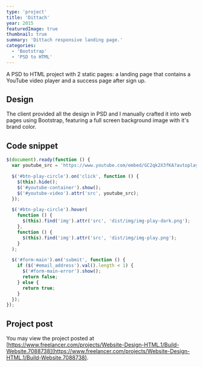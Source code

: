 ```yaml
---
type: 'project'
title: 'Dittach'
year: 2015
featuredImage: true
thumbnail: true
summary: 'Dittach responsive landing page.'
categories:
  - 'Bootstrap'
  - 'PSD to HTML'
---
```


A PSD to HTML project with 2 static pages: a landing page that contains a YouTube video player and a success page after sign up.

## Design

The client provided all the design in PSD and I manually crafted it into web pages using Bootstrap, featuring a full screen background image with it's brand color.

## Code snippet

```javascript
$(document).ready(function () {
  var youtube_src = 'https://www.youtube.com/embed/GC2qk2X3fKA?autoplay=1';

  $('#btn-play-circle').on('click', function () {
    $(this).hide();
    $('#youtube-container').show();
    $('#youtube-video').attr('src', youtube_src);
  });

  $('#btn-play-circle').hover(
    function () {
      $(this).find('img').attr('src', 'dist/img/img-play-dark.png');
    },
    function () {
      $(this).find('img').attr('src', 'dist/img/img-play.png');
    }
  );

  $('#form-main').on('submit', function () {
    if ($('#email_address').val().length < 1) {
      $('#form-main-error').show();
      return false;
    } else {
      return true;
    }
  });
});
```

## Project post

You may view the project posted at [https://www.freelancer.com/projects/Website-Design-HTML.1/Build-Website.7088738](https://www.freelancer.com/projects/Website-Design-HTML.1/Build-Website.7088738).

